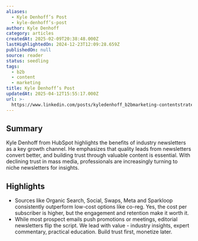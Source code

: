 ```yaml
---
aliases:
  - Kyle Denhoff’s Post
  - kyle-denhoff’s-post
author: Kyle Denhoff
category: articles
createdAt: 2025-02-09T20:38:48.000Z
lastHighlightedOn: 2024-12-23T12:09:28.659Z
publishedOn: null
source: reader
status: seedling
tags:
  - b2b
  - content
  - marketing
title: Kyle Denhoff’s Post
updatedAt: 2025-04-12T15:55:17.000Z
url: >-
  https://www.linkedin.com/posts/kyledenhoff_b2bmarketing-contentstrategy-audiencebuilding-activity-7256658466000236544-7Y0H/?utm_source=share&utm_medium=member_desktop&hashed_user=0a30eec79daa23863eaa10a76ab0df83&utm_campaign=Contentment%2010/30/24&utm_term=Contentment
---
```

## Summary

Kyle Denhoff from HubSpot highlights the benefits of industry newsletters as a key growth channel. He emphasizes that quality leads from newsletters convert better, and building trust through valuable content is essential. With declining trust in mass media, professionals are increasingly turning to niche newsletters for insights.

## Highlights

- Sources like Organic Search, Social, Swaps, Meta and Sparkloop consistently outperform low-cost options like co-reg. Yes, the cost per subscriber is higher, but the engagement and retention make it worth it.
- While most prospect emails push promotions or meetings, editorial newsletters flip the script. We lead with value - industry insights, expert commentary, practical education. Build trust first, monetize later.
